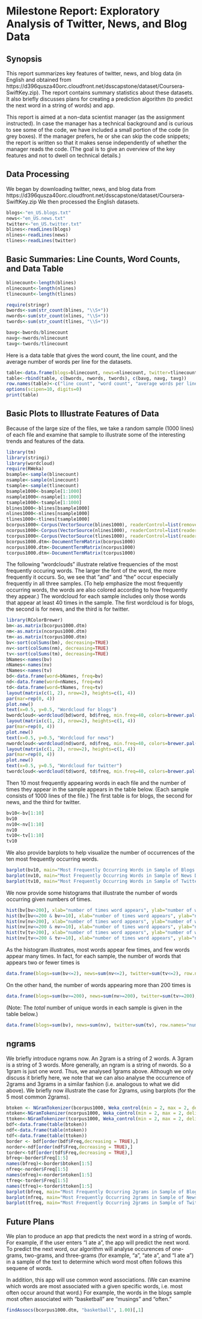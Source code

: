 # Milestone Report: Exploratory Analysis of Twitter, News, and Blog Data

## Synopsis

This report summarizes key features of twitter, news, and blog data (in English and obtained from https://d396qusza40orc.cloudfront.net/dsscapstone/dataset/Coursera-SwiftKey.zip).  The report contains summary statistics about these datasets.  It also briefly discusses plans for creating a prediction algorithm (to predict the next word in a string of words) and app.

This report is aimed at a non-data scientist manager (as the assignment instructed).  In case the manager has a technical background and is curious to see some of the code, we have included a small portion of the code (in grey boxes).  If the manager prefers, he or she can skip the code snippets; the report is written so that it makes sense independently of whether the manager reads the code.  (The goal is to give an overview of the key features and not to dwell on technical details.)

## Data Processing

We began by downloading twitter, news, and blog data from https://d396qusza40orc.cloudfront.net/dsscapstone/dataset/Coursera-SwiftKey.zip
We then processed the English datasets.
```r
blogs<-"en_US.blogs.txt"
news<-"en_US.news.txt"
twitter<-"en_US.twitter.txt"
blines<-readLines(blogs)
nlines<-readLines(news)
tlines<-readLines(twitter)
```

## Basic Summaries: Line Counts, Word Counts, and Data Table


```r
blinecount<-length(blines)
nlinecount<-length(nlines)
tlinecount<-length(tlines)
```


```r
require(stringr)
bwords<-sum(str_count(blines, "\\S+"))
nwords<-sum(str_count(nlines, "\\S+"))
twords<-sum(str_count(tlines, "\\S+"))
```



```r
bavg<-bwords/blinecount
navg<-nwords/nlinecount
tavg<-twords/tlinecount
```

Here is a data table that gives the word count, the line count, and the average number of words per line for the datasets.

```r
table<-data.frame(blogs=blinecount, news=nlinecount, twitter=tlinecount)
table<-rbind(table, c(bwords, nwords, twords), c(bavg, navg, tavg))
row.names(table)<-c("line count", "word count", "average words per line")
options(scipen=10, digits=0)
print(table)
```

## Basic Plots to Illustrate Features of Data

Because of the large size of the files, we take a random sample (1000 lines) of each file and examine that sample to illustrate some of the interesting trends and features of the data.

```r
library(tm)
library(stringi)
library(wordcloud)
require(RWeka)
bsample<-sample(blinecount)
nsample<-sample(nlinecount)
tsample<-sample(tlinecount)
bsample1000<-bsample[1:1000]
nsample1000<-nsample[1:1000]
tsample1000<-tsample[1:1000]
blines1000<-blines[bsample1000]
nlines1000<-nlines[nsample1000]
tlines1000<-tlines[tsample1000]
bcorpus1000<-Corpus(VectorSource(blines1000), readerControl=list(removePunctuation=TRUE, stopwords=TRUE))
ncorpus1000<-Corpus(VectorSource(nlines1000), readerControl=list(reader=readPlain, removePunctuation=TRUE))
tcorpus1000<-Corpus(VectorSource(tlines1000), readerControl=list(reader=readPlain, removePunctuation=TRUE))
bcorpus1000.dtm<-DocumentTermMatrix(bcorpus1000)
ncorpus1000.dtm<-DocumentTermMatrix(ncorpus1000)
tcorpus1000.dtm<-DocumentTermMatrix(tcorpus1000)
```

The following "wordclouds" illustrate relative frequencies of the most frequently occuring words.  The larger the font of the word, the more frequently it occurs.  So, we see that "and" and "the" occur especially frequently in all three samples.  (To help emphasize the most frequently occurring words, the words are also colored according to how frequently they appear.)  The wordcloud for each sample includes only those words that appear at least 40 times in the sample.  The first wordcloud is for blogs, the second is for news, and the third is for twitter. 

```r
library(RColorBrewer)
bm<-as.matrix(bcorpus1000.dtm)
nm<-as.matrix(ncorpus1000.dtm)
tm<-as.matrix(tcorpus1000.dtm)
bv<-sort(colSums(bm), decreasing=TRUE)
nv<-sort(colSums(nm), decreasing=TRUE)
tv<-sort(colSums(tm), decreasing=TRUE)
bNames<-names(bv)
nNames<-names(nv)
tNames<-names(tv)
bd<-data.frame(word=bNames, freq=bv)
nd<-data.frame(word=nNames, freq=nv)
td<-data.frame(word=tNames, freq=tv)
layout(matrix(c(1, 2), nrow=2), heights=c(1, 4))
par(mar=rep(0, 4))
plot.new()
text(x=0.5, y=0.5, "Wordcloud for blogs")
bwordcloud<-wordcloud(bd$word, bd$freq, min.freq=40, colors=brewer.pal(9,"Set1"), main="Title")
layout(matrix(c(1, 2), nrow=2), heights=c(1, 4))
par(mar=rep(0, 4))
plot.new()
text(x=0.5, y=0.5, "Wordcloud for news")
nwordcloud<-wordcloud(nd$word, nd$freq, min.freq=40, colors=brewer.pal(9,"Set1"))
layout(matrix(c(1, 2), nrow=2), heights=c(1, 4))
par(mar=rep(0, 4))
plot.new()
text(x=0.5, y=0.5, "Wordcloud for twitter")
twordcloud<-wordcloud(td$word, td$freq, min.freq=40, colors=brewer.pal(9,"Set1"))
````

Then 10 most frequently appearing words in each file and the number of times they appear in the sample appears in the table below.  (Each sample consists of 1000 lines of the file.)  The first table is for blogs, the second for news, and the third for twitter.
```r
bv10<-bv[1:10]
bv10
nv10<-nv[1:10]
nv10
tv10<-tv[1:10]
tv10
```

We also provide barplots to help visualize the number of occurrences of the ten most frequently occurring words.

```r
barplot(bv10, main="Most Frequently Occurring Words in Sample of Blogs Dataset", ylab="Number of Occurences", xlab="Word")
barplot(nv10, main="Most Frequently Occurring Words in Sample of News Dataset", ylab="Number of Occurences", xlab="Word")
barplot(tv10, main="Most Frequently Occurring Words in Sample of Twitter Dataset", ylab="Number of Occurences", xlab="Word")
```

We now provide some histograms that illustrate the number of words occurring given numbers of times.
```r
hist(bv[bv>200], xlab="number of times word appears", ylab="number of words occuring given number of times", main="Histogram for words occurring more than 200 times in blogs dataset")
hist(bv[bv<=200 & bv>=10], xlab="number of times word appears", ylab="number of words occuring given number of times", main="Histogram for words occurring 10 to 200 times in blogs dataset")
hist(nv[nv>200], xlab="number of times word appears", ylab="number of words occuring given number of times", main="Histogram for words occurring more than 200 times in news dataset")
hist(nv[nv<=200 & nv>=10], xlab="number of times word appears", ylab="number of words occuring given number of times", main="Histogram for words occurring 10 to 200 times in news dataset")
hist(tv[tv>200], xlab="number of times word appears", ylab="number of words occuring given number of times", main="Histogram for words occurring more than 200 times in twitter dataset")
hist(nv[tv<=200 & tv>=10], xlab="number of times word appears", ylab="number of words occuring given number of times", main="Histogram for words occurring 10 to 200 times in twitter dataset")
```

As the histogram illustrates, most words appear few times, and few words appear many times.  In fact, for each sample, the number of words that appears two or fewer times is
```r
data.frame(blogs=sum(bv<=2), news=sum(nv<=2), twitter=sum(tv<=2), row.names="number of words")
```

On the other hand, the number of words appearing more than 200 times is 
```r
data.frame(blogs=sum(bv>=200), news=sum(nv>=200), twitter=sum(tv>=200), row.names="number of words")
```

(Note: The *total* number of unique words in each sample is given in the table below.)
```r
data.frame(blogs=sum(bv), news=sum(nv), twitter=sum(tv), row.names="number of words")
```

## ngrams

We briefly introduce ngrams now.  An 2gram is a string of 2 words.  A 3gram is a string of 3 words.  More generally, an ngram is a string of nwords.  So a 1gram is just one word.  Thus, we analysed 1grams above.  Although we only discuss it briefly here, we note that we can also analyse the occurrence of 2grams and 3grams in a similar fashion (i.e. analogous to what we did above).  We briefly now illustrate the case for 2grams, using barplots (for the 5 most common 2grams).

```r
btoken <- NGramTokenizer(bcorpus1000, Weka_control(min = 2, max = 2, delimiters = " \\r\\n\\t.,;:\"()?!"))
ntoken<-NGramTokenizer(ncorpus1000, Weka_control(min = 2, max = 2, delimiters = " \\r\\n\\t.,;:\"()?!"))
ttoken<-NGramTokenizer(tcorpus1000, Weka_control(min = 2, max = 2, delimiters = " \\r\\n\\t.,;:\"()?!"))
bdf<-data.frame(table(btoken))
ndf<-data.frame(table(ntoken))
tdf<-data.frame(table(ttoken))
border <- bdf[order(bdf$Freq,decreasing = TRUE),]
norder<-ndf[order(ndf$Freq,decreasing = TRUE),]
torder<-tdf[order(tdf$Freq,decreasing = TRUE),]
bfreq<-border$Freq[1:5]
names(bfreq)<-border$btoken[1:5]
nfreq<-norder$Freq[1:5]
names(nfreq)<-norder$ntoken[1:5]
tfreq<-torder$Freq[1:5]
names(tfreq)<-torder$ttoken[1:5]
barplot(bfreq, main="Most Frequently Occurring 2grams in Sample of Blogs Dataset", ylab="Number of Occurences", xlab="2gram")
barplot(nfreq, main="Most Frequently Occurring 2grams in Sample of News Dataset", ylab="Number of Occurences", xlab="2gram")
barplot(tfreq, main="Most Frequently Occurring 2grams in Sample of Twitter Dataset", ylab="Number of Occurences", xlab="2gram")
```



## Future Plans

We plan to produce an app that predicts the next word in a string of words.  For example, if the user enters "I ate a", the app will predict the next word.  To predict the next word, our algorithm will analyse occurences of one-grams, two-grams, and three-grams (for example, "a", "ate a", and "I ate a") in a sample of the text to determine which word most often follows this sequene of words.

In addition, this app will use common word associations.  (We can examine which words are most associated with a given specific words, i.e. most often occur around that word.)  For example, the words in the blogs sample most often associated with "basketball" are "musings" and "often."

```r
findAssocs(bcorpus1000.dtm, "basketball", 1.00)[,1]
```
